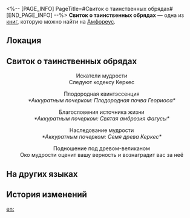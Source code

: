 <%-- [PAGE_INFO]
PageTitle=#Свиток о таинственных обрядах#
[END_PAGE_INFO] --%>
{{Дополнить}}
{{Книга Инфобокс
|id           = 449
|Название     = 
|Изображение  = Предмет Книга Амфореус 1.png
|Мир          = Амфореус
|Томов        = 1
|Автор        = <!--нужно добавить-->
|Описание     = Потрёпанный свиток. В нём говорится, как проводить какую-то давно забытую эзотерическую церемонию. Ко многим шагам тут и там написаны примечания от неизвестного автора.
|Том1         = {{tx}}
|Источник1    = {{tx|Отсутствует источник}}
|Персонажи    = 
|Фракции      = 
}}
'''Свиток о таинственных обрядах''' — одна из [[Книги|книг]], которую можно найти на [[Амфореус]].

==Локация==
{{Отметка карты|<!--название карты-->|<!--id отметки-->}}

==Свиток о таинственных обрядах==
<div align="center">Искатели мудрости<br />
Следуют кодексу Керкес

Плодородная квинтэссенция<br />
''*Аккуратным почерком: Плодородная почва Геориоса*''

Благословения источника жизни<br />
''*Аккуратным почерком: Святая амброзия Фагусы*''

Наследование мудрости<br />
''*Аккуратным почерком: Семя древа Керкес*''

Подношение под древом-великаном<br />
Око мудрости оценит вашу верность и вознаградит вас за неё</div>

==На других языках==
{{На других языках
|en   = Scroll of Mysterious Rites
|zhs  = 记载着神秘仪式的卷轴
|zht  = 記載著神秘儀式的卷軸
|ja   = 神秘的な儀式が記された書物
|ko   = 신비로운 의식이 기록된 문헌
|es   = Escrito de un ritual misterioso
|fr   = Parchemin rituel mystérieux
|ru   = Свиток о таинственных обрядах
|th   = ม้วนคัมภีร์พิธีกรรมลึกลับ
|vi   = Cuộn Sách Ghi Chép Nghi Thức Thần Bí
|de   = Schriftrolle mit geheimnisvollen Ritualen
|id   = Gulungan yang Mencatat Ritual Misterius
|pt   = Pergaminho de Ritos Misteriosos
}}

==История изменений==
{{История изменений|3.5}}

[[en:]]